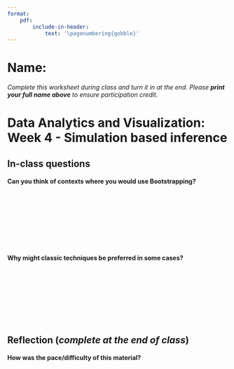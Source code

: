 ```yaml
---
format: 
    pdf:
        include-in-header: 
            text: '\pagenumbering{gobble}'
---
```



# Name:

*Complete this worksheet during class and turn it in at the end. Please **print your full name above** to ensure participation credit.*

# Data Analytics and Visualization: Week 4 - Simulation based inference

## In-class questions

#### Can you think of contexts where you would use Bootstrapping?


|
|
|
|
|
|
|
|

####  Why might classic techniques be preferred in some cases?

|
|
|
|
|
|
|
|


## Reflection (*complete at the end of class*)

#### How was the pace/difficulty of this material?

|
|
|
|
|
|
|
|
